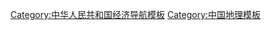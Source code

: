 {{Navbox
|name = 泛珠三角地區
|title =[[泛珠三角区域合作]]（9+2）
|listclass = hlist
|list1 =
*[[福建经济|福建省]]
*[[江西经济|江西省]]
*[[广西经济|广西壮族自治区]]
*[[海南经济|海南省]]
*[[湖南经济|湖南省]]
*[[四川经济|四川省]]
*[[云南经济|云南省]]
*[[贵州经济|贵州省]]
*[[广东经济|广东省]]
*[[香港經濟|香港特別行政區]]
*[[澳門經濟|澳門特別行政區]]
}}<noinclude>
{{collapsible option}}
[[Category:中华人民共和国经济导航模板]]
[[Category:中国地理模板]]
</noinclude>